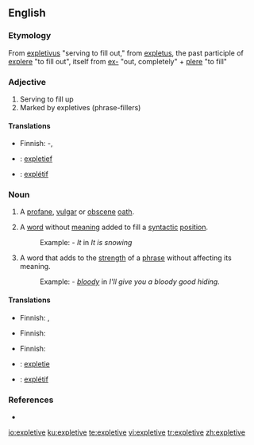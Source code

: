 {{wikipedia}}
==English==

===Etymology===
From {{LL.}} [[expletivus]] "serving to fill out," from {{L.}} [[expletus]], the past participle of [[explere]] "to fill out", itself from [[ex-]] "out, completely" + [[plere]] "to fill"

===Adjective===
{{en-adj}}

# Serving to fill up
# Marked by expletives (phrase-fillers)

====Translations====
{{trans-top|serving to fill up}}
* Finnish: {{t|fi|täyte}}-, {{t|fi|täyttävä}}
{{trans-mid}}
{{trans-bottom}}

{{trans-top|marked by phrase-fillers}}
{{trans-mid}}
{{trans-bottom}}

{{ttbc-top}}
* {{ttbc|Dutch}}: [[expletief]]
* {{ttbc|French}}: [[explétif]]
{{trans-bottom}}

===Noun===
{{en-noun}}

# A [[profane]], [[vulgar]] or [[obscene]] [[oath]].
# {{linguistics}} A [[word]] without [[meaning]] added to fill a [[syntactic]] [[position]].
#: Example: - ''It'' in ''It is snowing''
# {{linguistics}} A word that adds to the [[strength]] of a [[phrase]] without affecting its meaning.
#: Example: - ''[[bloody]]'' in ''I'll give you a bloody good hiding.''

====Translations====
{{trans-top|vulgar oath}}
* Finnish: {{t|fi|kirous}}, {{t|fi|sadattelu}}
{{trans-mid}}
{{trans-bottom}}

{{trans-top|word added to fill a syntactic position}}
* Finnish: {{t|fi|täytesana}}
{{trans-mid}}
{{trans-bottom}}

{{trans-top|word that adds strength to a phrase}}
* Finnish: {{t|fi|voimasana}}
{{trans-mid}}
{{trans-bottom}}

{{ttbc-top}}
* {{ttbc|Dutch}}: [[expletie]]
* {{ttbc|French}}: [[explétif]]  {{m}}
{{trans-bottom}}

===References===
* {{R:Websters}}

[[io:expletive]]
[[ku:expletive]]
[[te:expletive]]
[[vi:expletive]]
[[tr:expletive]]
[[zh:expletive]]